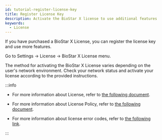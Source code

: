 ```yaml
---
id: tutorial-register-license-key
title: Register License Key
description: Activate the BioStar X license to use additional features.
keywords:
  - License
---
```


If you have purchased a <Cmd>BioStar X License</Cmd>, you can register the license key and use more features.

Go to <Cmd>Settings</Cmd> → <IcLicense/> <Cmd>License</Cmd> → <Cmd>BioStar X License</Cmd> menu.

The method for activating the <Cmd>BioStar X License</Cmd> varies depending on the user's network environment. Check your network status and activate your license according to the provided instructions.

:::info

* For more information about <Cmd>License</Cmd>, refer to [the following document](settings-license).

* For more information about License Policy, refer to [the following document](licensing).

* For more information about license error codes, refer to [the following link](https://reprisesoftware.com/docs/isv/appendix/appendix-b-rlm-status-values.html).

:::


<DocumentA />